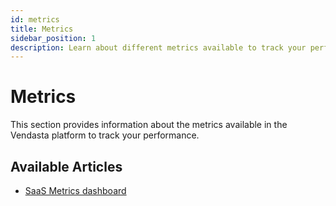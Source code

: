 ```yaml
---
id: metrics
title: Metrics
sidebar_position: 1
description: Learn about different metrics available to track your performance.
---
```


# Metrics

This section provides information about the metrics available in the Vendasta platform to track your performance.

## Available Articles

- [SaaS Metrics dashboard](./saas-metrics-dashboard.mdx)

